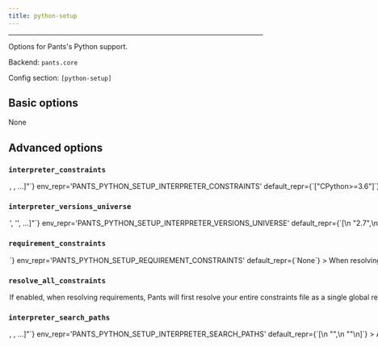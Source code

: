```yaml
---
title: python-setup
---
```



---

Options for Pants&#x27;s Python support.

Backend: <span className="color--primary">`pants.core`</span>

Config section: <span className="color--primary">`[python-setup]`</span>

<span className={styles.options}>

## Basic options

None

## Advanced options

### `interpreter_constraints`

<Option
  cli_repr={`--python-setup-interpreter-constraints="[<requirement>, <requirement>, ...]"`}
  env_repr='PANTS_PYTHON_SETUP_INTERPRETER_CONSTRAINTS'
  default_repr={`["CPython>=3.6"]`}
>
The Python interpreters your codebase is compatible with.

Specify with requirement syntax, e.g. &#x27;CPython&gt;=2.7,&lt;3&#x27; (A CPython interpreter with version &gt;=2.7 AND version &lt;3) or &#x27;PyPy&#x27; (A pypy interpreter of any version). Multiple constraint strings will be ORed together.

These constraints are used as the default value for the `interpreter_constraints` field of Python targets.

</Option>

### `interpreter_versions_universe`

<Option
  cli_repr={`--python-setup-interpreter-versions-universe="['<str>', '<str>', ...]"`}
  env_repr='PANTS_PYTHON_SETUP_INTERPRETER_VERSIONS_UNIVERSE'
  default_repr={`[\n  "2.7",\n  "3.5",\n  "3.6",\n  "3.7",\n  "3.8",\n  "3.9",\n  "3.10"\n]`}
>
All known Python major/minor interpreter versions that may be used by either your code or tools used by your code.

This is used by Pants to robustly handle interpreter constraints, such as knowing when telling MyPy which version to run with which Python versions to check if your code is using.

This does not control which interpreter your code will use. Instead, to set your interpreter constraints, update `[python-setup].interpreter_constraints`, the `interpreter_constraints` field, and relevant tool options like `[isort].interpreter_constraints` to tell Pants which interpreters your code actually uses. See https://www.pantsbuild.org/v2.6/docs/python-interpreter-compatibility.

All elements must be the minor and major Python version, e.g. &#x27;2.7&#x27; or &#x27;3.10&#x27;. Do not include the patch version.

</Option>

### `requirement_constraints`

<Option
  cli_repr={`--python-setup-requirement-constraints=<file_option>`}
  env_repr='PANTS_PYTHON_SETUP_REQUIREMENT_CONSTRAINTS'
  default_repr={`None`}
>
When resolving third-party requirements, use this constraints file to determine which versions to use.

See https://pip.pypa.io/en/stable/user_guide/#constraints-files for more information on the format of constraint files and how constraints are applied in Pex and pip.

Mutually exclusive with `--requirement-constraints-target`.

</Option>

### `resolve_all_constraints`

<Option
  cli_repr={`--[no-]python-setup-resolve-all-constraints`}
  env_repr='PANTS_PYTHON_SETUP_RESOLVE_ALL_CONSTRAINTS'
  default_repr={`True`}
>
If enabled, when resolving requirements, Pants will first resolve your entire constraints file as a single global resolve. Then, if the code uses a subset of your constraints file, Pants will extract the relevant requirements from that global resolve so that only what&#x27;s actually needed gets used. If disabled, Pants will not use a global resolve and will resolve each subset of your requirements independently.

Usually this option should be enabled because it can result in far fewer resolves.

Requires [python-setup].requirement_constraints to be set.

</Option>

### `interpreter_search_paths`

<Option
  cli_repr={`--python-setup-interpreter-search-paths="[<binary-paths>, <binary-paths>, ...]"`}
  env_repr='PANTS_PYTHON_SETUP_INTERPRETER_SEARCH_PATHS'
  default_repr={`[\n  "<PYENV>",\n  "<PATH>"\n]`}
>
A list of paths to search for Python interpreters that match your project&#x27;s interpreter constraints. You can specify absolute paths to interpreter binaries and/or to directories containing interpreter binaries. The order of entries does not matter. The following special strings are supported:

- &quot;&lt;PATH&gt;&quot;, the contents of the PATH env var
- &quot;&lt;PYENV&gt;&quot;, all Python versions under $(pyenv root)/versions
- &quot;&lt;PYENV_LOCAL&gt;&quot;, the Pyenv interpreter with the version in BUILD_ROOT/.python-version
- &quot;&lt;PEXRC&gt;&quot;, paths in the PEX_PYTHON_PATH variable in /etc/pexrc or ~/.pexrc
  </Option>

### `resolver_manylinux`

<Option
  cli_repr={`--python-setup-resolver-manylinux=<str>`}
  env_repr="PANTS_PYTHON_SETUP_RESOLVER_MANYLINUX"
  default_repr={`manylinux2014`}
>
  Whether to allow resolution of manylinux wheels when resolving requirements
  for foreign linux platforms. The value should be a manylinux platform upper
  bound, e.g.: &#x27;manylinux2010&#x27;, or else the string &#x27;no&#x27; to
  disallow.
</Option>

### `resolver_jobs`

<Option
  cli_repr={`--python-setup-resolver-jobs=<int>`}
  env_repr='PANTS_PYTHON_SETUP_RESOLVER_JOBS'
  default_repr={`#cores/2`}
>
The maximum number of concurrent jobs to build wheels with.

Because Pants can run multiple subprocesses in parallel, the maximum total parallelism will be `--process-execution-{local,remote}-parallelism x --python-setup-resolver-jobs`.

Setting this option higher may result in better parallelism, but, if set too high, may result in starvation and Out of Memory errors.

</Option>

## Deprecated options

None

</span>
